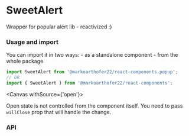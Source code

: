 
# SweetAlert

Wrapper for popular alert lib - reactivized :)

### Usage and import

You can import it in two ways: - as a standalone component - from the whole package

```jsx
import SweetAlert from '@markoarthofer22/react-components.popup';
// OR
import { SweetAlert } from '@markoarthofer22/react-components';
```

<Canvas withSource={'open'}>
    <Story id='designs-atoms-popup--default' />
</Canvas>

Open state is not controlled from the component itself. You need to pass `willClose` prop that will handle the change.


<div style={{ marginBottom: '50px' }} />

### API

<ArgsTable of={SweetAlert} />

